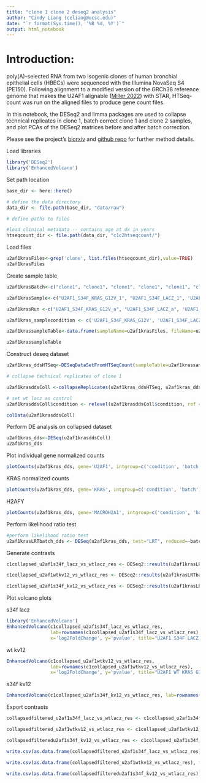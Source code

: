 ```yaml
---
title: "clone 1 clone 2 deseq2 analysis"
author: "Cindy Liang (celiang@ucsc.edu)"
date: "`r format(Sys.time(), '%B %d, %Y')`"
output: html_notebook
---
```


# Introduction:

poly(A)-selected RNA from two isogenic clones of human bronchial epithelial cells (HBECs) were sequenced with the Illumina NovaSeq S4 (PE150). 
Following alignment to a modified version of the GRCh38 reference genome that makes the U2AF1 alignable ([Miller 2022](https://zenodo.org/records/4684553)) with STAR, 
HTSeq-count was run on the aligned files to produce gene count files.

In this notebook, the DESeq2 and limma packages are used to collapse technical replicates in clone 1, 
batch correct clone 1 and clone 2 samples,
and plot PCAs of the DESeq2 matrices before and after batch correction.

Please see the project's [biorxiv](https://www.biorxiv.org/content/10.1101/2024.09.11.612492v1.full#ref-50) and [github repo](https://github.com/cindyeliang/u2af1-kras) for further method details.

Load libraries

```r
library('DESeq2')
library('EnhancedVolcano')
```

Set path location

```r
base_dir <- here::here()

# define the data directory
data_dir <- file.path(base_dir, "data/raw")

# define paths to files

#load clinical metadata -- contains age at dx in years
htseqcount_dir <- file.path(data_dir, "c1c2htseqcount/")

```


Load files

```r
u2af1krasFiles<-grep('clone', list.files(htseqcount_dir),value=TRUE)
u2af1krasFiles
```

Create sample table

```r
u2af1krasBatch<-c("clone1", "clone1", "clone1", "clone1", "clone1", "clone1", "clone1", "clone1", "clone1", "clone1", "clone1", "clone1", "clone1", "clone1", "clone1", "clone1", "clone1", "clone1", "clone1", "clone1", "clone1", "clone1", "clone1", "clone1", "clone2", "clone2", "clone2", "clone2", "clone2", "clone2", "clone2", "clone2", "clone2", "clone2", "clone2", "clone2")

u2af1krasSample<-c("U2AF1_S34F_KRAS_G12V_1", "U2AF1_S34F_LACZ_1", 'U2AF1_WT_KRAS_G12V_1', 'U2AF1_WT_LACZ_1', "U2AF1_S34F_KRAS_G12V_2", "U2AF1_S34F_LACZ_2", 'U2AF1_WT_KRAS_G12V_2', 'U2AF1_WT_LACZ_2', "U2AF1_S34F_KRAS_G12V_3", "U2AF1_S34F_LACZ_3", 'U2AF1_WT_KRAS_G12V_3', 'U2AF1_WT_LACZ_3', "U2AF1_S34F_KRAS_G12V_1", "U2AF1_S34F_KRAS_G12V_2", "U2AF1_S34F_KRAS_G12V_3", "U2AF1_S34F_LACZ_1", "U2AF1_S34F_LACZ_2", "U2AF1_S34F_LACZ_3", 'U2AF1_WT_KRAS_G12V_1', 'U2AF1_WT_KRAS_G12V_2', 'U2AF1_WT_KRAS_G12V_3', 'U2AF1_WT_LACZ_1', 'U2AF1_WT_LACZ_2', 'U2AF1_WT_LACZ_3', "U2AF1_S34F_KRAS_G12V_4", "U2AF1_S34F_KRAS_G12V_5", "U2AF1_S34F_KRAS_G12V_6", "U2AF1_S34F_LACZ_4", "U2AF1_S34F_LACZ_5", "U2AF1_S34F_LACZ_6", 'U2AF1_WT_KRAS_G12V_4', 'U2AF1_WT_KRAS_G12V_5', 'U2AF1_WT_KRAS_G12V_6', 'U2AF1_WT_LACZ_4', 'U2AF1_WT_LACZ_5', 'U2AF1_WT_LACZ_6')

u2af1krasRun <-c("U2AF1_S34F_KRAS_G12V_a", "U2AF1_S34F_LACZ_a", 'U2AF1_WT_KRAS_G12V_a', 'U2AF1_WT_LACZ_a', "U2AF1_S34F_KRAS_G12V_b", "U2AF1_S34F_LACZ_b", 'U2AF1_WT_KRAS_G12V_b', 'U2AF1_WT_LACZ_b', "U2AF1_S34F_KRAS_G12V_c", "U2AF1_S34F_LACZ_c", 'U2AF1_WT_KRAS_G12V_c', 'U2AF1_WT_LACZ_c', "U2AF1_S34F_KRAS_G12V_d", "U2AF1_S34F_KRAS_G12V_e", "U2AF1_S34F_KRAS_G12V_f", "U2AF1_S34F_LACZ_d", "U2AF1_S34F_LACZ_e", "U2AF1_S34F_LACZ_f", 'U2AF1_WT_KRAS_G12V_d', 'U2AF1_WT_KRAS_G12V_e', 'U2AF1_WT_KRAS_G12V_f', 'U2AF1_WT_LACZ_d', 'U2AF1_WT_LACZ_e', 'U2AF1_WT_LACZ_f', "U2AF1_S34F_KRAS_G12V_g", "U2AF1_S34F_KRAS_G12V_h", "U2AF1_S34F_KRAS_G12V_i", "U2AF1_S34F_LACZ_g", "U2AF1_S34F_LACZ_h", "U2AF1_S34F_LACZ_i", 'U2AF1_WT_KRAS_G12V_g', 'U2AF1_WT_KRAS_G12V_h', 'U2AF1_WT_KRAS_G12V_i', 'U2AF1_WT_LACZ_g', 'U2AF1_WT_LACZ_h', 'U2AF1_WT_LACZ_i')

u2af1kras_samplecondition <- c('U2AF1_S34F_KRAS_G12V', 'U2AF1_S34F_LACZ', 'U2AF1_WT_KRAS_G12V', 'U2AF1_WT_LACZ', 'U2AF1_S34F_KRAS_G12V', 'U2AF1_S34F_LACZ', 'U2AF1_WT_KRAS_G12V', 'U2AF1_WT_LACZ', 'U2AF1_S34F_KRAS_G12V', 'U2AF1_S34F_LACZ', 'U2AF1_WT_KRAS_G12V', 'U2AF1_WT_LACZ', 'U2AF1_S34F_KRAS_G12V', 'U2AF1_S34F_KRAS_G12V', 'U2AF1_S34F_KRAS_G12V', 'U2AF1_S34F_LACZ', 'U2AF1_S34F_LACZ', 'U2AF1_S34F_LACZ', 'U2AF1_WT_KRAS_G12V', 'U2AF1_WT_KRAS_G12V', 'U2AF1_WT_KRAS_G12V', 'U2AF1_WT_LACZ', 'U2AF1_WT_LACZ', 'U2AF1_WT_LACZ', 'U2AF1_S34F_KRAS_G12V', 'U2AF1_S34F_KRAS_G12V', 'U2AF1_S34F_KRAS_G12V', 'U2AF1_S34F_LACZ', 'U2AF1_S34F_LACZ', 'U2AF1_S34F_LACZ', 'U2AF1_WT_KRAS_G12V', 'U2AF1_WT_KRAS_G12V', 'U2AF1_WT_KRAS_G12V', 'U2AF1_WT_LACZ', 'U2AF1_WT_LACZ', 'U2AF1_WT_LACZ')

u2af1krassampleTable<-data.frame(sampleName=u2af1krasFiles, fileName=u2af1krasFiles, condition=u2af1kras_samplecondition, batch=u2af1krasBatch, sample=u2af1krasSample, run=u2af1krasRun)

u2af1krassampleTable
```

Construct deseq dataset

```r
u2af1kras_ddsHTSeq<-DESeqDataSetFromHTSeqCount(sampleTable=u2af1krassampleTable, directory=htseqcount_dir, design= ~batch + condition)

# collapse technical replicates of clone 1

u2af1krasddsColl <-collapseReplicates(u2af1kras_ddsHTSeq, u2af1kras_ddsHTSeq$sample, u2af1kras_ddsHTSeq$run)

# set wt lacz as control
u2af1krasddsColl$condition <- relevel(u2af1krasddsColl$condition, ref = 'U2AF1_WT_LACZ')

colData(u2af1krasddsColl)
```

Perform DE analysis on collapsed dataset

```r
u2af1kras_dds<-DESeq(u2af1krasddsColl)
u2af1kras_dds
```
Plot individual gene normalized counts
```r
plotCounts(u2af1kras_dds, gene='U2AF1', intgroup=c('condition', 'batch'))

```
KRAS normalized counts
```r
plotCounts(u2af1kras_dds, gene='KRAS', intgroup=c('condition', 'batch'))

```

H2AFY
```r
plotCounts(u2af1kras_dds, gene='MACROH2A1', intgroup=c('condition', 'batch'))

```

Perform likelihood ratio test

```r
#perform likelihood ratio test
u2af1krasLRTbatch_dds <- DESeq(u2af1kras_dds, test="LRT", reduced=~batch)
```
Generate contrasts
```r
c1collapsed_u2af1s34f_lacz_vs_wtlacz_res <- DESeq2::results(u2af1krasLRTbatch_dds, contrast=c("condition", "U2AF1_S34F_LACZ", "U2AF1_WT_LACZ"))

c1collapsed_u2af1wtkv12_vs_wtlacz_res <- DESeq2::results(u2af1krasLRTbatch_dds, contrast=c("condition", "U2AF1_WT_KRAS_G12V", "U2AF1_WT_LACZ"))

c1collapsed_u2af1s34f_kv12_vs_wtlacz_res <- DESeq2::results(u2af1krasLRTbatch_dds, contrast=c("condition", "U2AF1_S34F_KRAS_G12V", "U2AF1_WT_LACZ"))
```

Plot volcano plots

s34f lacz
```r
library('EnhancedVolcano')
EnhancedVolcano(c1collapsed_u2af1s34f_lacz_vs_wtlacz_res, 
                lab=rownames(c1collapsed_u2af1s34f_lacz_vs_wtlacz_res), 
                x='log2FoldChange', y='pvalue', title="U2AF1 S34F LACZ vs. U2AF1 WT LACZ")

```
wt kv12
```r

EnhancedVolcano(c1collapsed_u2af1wtkv12_vs_wtlacz_res, 
                lab=rownames(c1collapsed_u2af1wtkv12_vs_wtlacz_res), 
                x='log2FoldChange', y='pvalue', title="U2AF1 WT KRAS G12V vs. U2AF1 WT LACZ")

```
s34f kv12
```r
EnhancedVolcano(c1collapsed_u2af1s34f_kv12_vs_wtlacz_res, lab=rownames(c1collapsed_u2af1s34f_kv12_vs_wtlacz_res), x='log2FoldChange', y='pvalue', title="U2AF1 S34F KRAS G12V vs. U2AF1 WT LACZ")

```
Export contrasts
```r
collapsedfiltered_u2af1s34f_lacz_vs_wtlacz_res <- c1collapsed_u2af1s34f_lacz_vs_wtlacz_res[!is.na(c1collapsed_u2af1s34f_lacz_vs_wtlacz_res$padj) & c1collapsed_u2af1s34f_lacz_vs_wtlacz_res$padj<0.05,]

collapsedfiltered_u2af1wtkv12_vs_wtlacz_res <- c1collapsed_u2af1wtkv12_vs_wtlacz_res[!is.na(c1collapsed_u2af1wtkv12_vs_wtlacz_res$padj) & c1collapsed_u2af1wtkv12_vs_wtlacz_res$padj<0.05,]

collapsedfilteredu2af1s34f_kv12_vs_wtlacz_res <- c1collapsed_u2af1s34f_kv12_vs_wtlacz_res[!is.na(c1collapsed_u2af1s34f_kv12_vs_wtlacz_res$padj) & c1collapsed_u2af1s34f_kv12_vs_wtlacz_res$padj<0.05,]

write.csv(as.data.frame(collapsedfiltered_u2af1s34f_lacz_vs_wtlacz_res), file='~/Desktop/20241127filtered_u2af1s34f_lacz_vs_wtlacz_res')

write.csv(as.data.frame(collapsedfiltered_u2af1wtkv12_vs_wtlacz_res), file='~/Desktop/20241127filtered_u2af1wtkv12_lacz_vs_wtlacz_res')

write.csv(as.data.frame(collapsedfilteredu2af1s34f_kv12_vs_wtlacz_res), file='~/Desktop/20241127filtered_u2af1s34f_kv12_vs_wtlacz_res')
```


